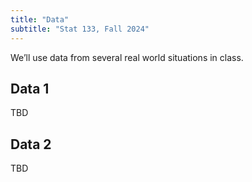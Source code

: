 ```yaml
---
title: "Data"
subtitle: "Stat 133, Fall 2024"
---
```


We'll use data from several real world situations in class.

## Data 1

TBD


## Data 2

TBD
